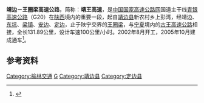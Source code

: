 {{中国高速公路信息框
| 编号 = G20
| 名称 = 靖边－王圈梁高速公路
| 地圖 = 
| 路線簡稱 = 靖王
| 最近通車日期 = 2005年10月
| 规划总里程 = 131.89
| 起點 = [[靖边县|靖边县]]新农村乡上彭湾
| 終點 = [[定边县|定边县]]王圈梁（陕宁界）
| 出口處數 = 
| 服务区数 = 
}}
{{中国高速公路信息框
| 编号 = G2012
| 名称 = 定边－武威高速公路
| 地圖 = 
| 路線簡稱 = 定武
| 最近通車日期 = 2005年10月
| 规划总里程 = 
| 起點 = [[定边县|定边县]]石井子
| 終點 = [[定边县|定边县]]王圈梁（陕宁界）
| 出口處數 = 
| 服务区数 = 
}}
'''靖边－王圈梁高速公路'''，简称：'''靖王高速'''，是[[中国国家高速公路网|中国国家高速公路网]]国道主干线[[青银高速公路|青银高速公路]]（G20）在[[陕西|陕西]]境内的重要一段，起自[[靖边县|靖边县]]新农村乡上彭湾，经靖边、[[东坑镇_(靖边县)|东坑]]、[[梁镇|梁镇]]、[[安边|安边]]、[[定边|定边]]，止于陕宁交界的[[王圈梁|王圈梁]]，与[[宁夏|宁夏]]境内的[[古王高速公路|古王高速公路]]相接，全长131.89公里，设计车速100公里/小时。2002年8月开工，2005年10月建成通车<ref>{{cite web|url=http://sx12122.sxsfgl.gov.cn/highway/highwayinfo.asp?id=16|title=靖边至王圈梁高速公路|publisher=陕西高速公路公众服务网|date=|accessdate=2012-03-19}}{{dead link|date=2018年5月 |bot=InternetArchiveBot |fix-attempted=yes }}</ref>。

 
== 参考资料 ==
{{reflist}}
 
{{交通小作品}}
{{陕西高速公路}}

[[Category:榆林交通|Category:榆林交通]]
[[Category:陕西省高速公路|G]]
[[Category:靖边县|Category:靖边县]]
[[Category:定边县|Category:定边县]]